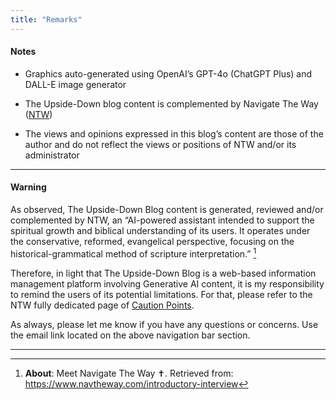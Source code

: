 ```yaml
---
title: "Remarks"
---
```


#### Notes

-   Graphics auto-generated using OpenAI's GPT-4o (ChatGPT Plus) and DALL-E image generator

-   The Upside-Down blog content is complemented by Navigate The Way ([NTW](https://www.navtheway.com){target="_blank"})

-   The views and opinions expressed in this blog's content are those of the author and do not reflect the views or positions of NTW and/or its administrator

------------------------------------------------------------------------

#### Warning

As observed, The Upside-Down Blog content is generated, reviewed and/or complemented by NTW, an "AI-powered assistant intended to support the spiritual growth and biblical understanding of its users. It operates under the conservative, reformed, evangelical perspective, focusing on the historical-grammatical method of scripture interpretation." [^1]

[^1]: **About**: Meet Navigate The Way ✝️. Retrieved from: <https://www.navtheway.com/introductory-interview>

Therefore, in light that The Upside-Down Blog is a web-based information management platform involving Generative AI content, it is my responsibility to remind the users of its potential limitations. For that, please refer to the NTW️ fully dedicated page of [Caution Points](https://www.navtheway.com/caution-points){target="_blank"}.

As always, please let me know if you have any questions or concerns. Use the email link located on the above navigation bar section.

------------------------------------------------------------------------

<link rel="icon" type="image/png" href="img/tud_logo2"/>

